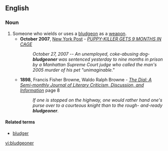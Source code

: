 ==English==

===Noun===
{{en-noun}}

# Someone who wields or uses a [[bludgeon]] as a [[weapon]].
#*'''October 2007''', [[w:New York Post|New York Post]] - ''[http://www.nypost.com/seven/10272007/news/regionalnews/puppy_killer_gets_9_months_in_.htm PUPPY-KILLER GETS 9 MONTHS IN CAGE]''
#*:''October 27, 2007 -- An unemployed, coke-abusing dog-'''bludgeoner''' was sentenced yesterday to nine months in prison by a Manhattan Supreme Court judge who called the man's 2005 murder of his pet "unimaginable."'' 
#*'''1898''', Francis Fisher Browne, Waldo Ralph Browne - ''[http://books.google.com/books?id=Pr8JAAAAMAAJ&q=bludgeoner&dq=bludgeoner&lr=&pgis=1 The Dial: A Semi-monthly Journal of Literary Criticism, Discussion, and Information]'' page 8
#*:''If one is stopped on the highway, one would rather hand one's purse over to a courteous knight than to the rough- and-ready '''bludgeoner'''.'' 

====Related terms====
*[[bludger]]

[[vi:bludgeoner]]